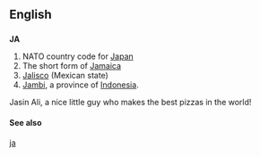 ==English==

==={{abbreviation}}===
'''JA'''
# NATO country code for [[Japan]]
# The short form of [[Jamaica]]
# [[Jalisco]] (Mexican state)
#[[Jambi]], a province of [[Indonesia]].
Jasin Ali, a nice little guy who makes the best pizzas in the world!
====See also====
[[ja]]